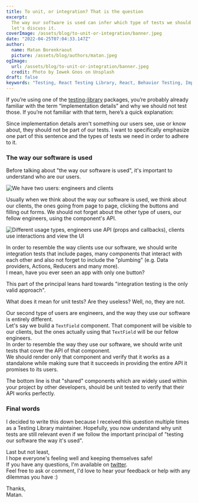 ```yaml
---
title: To unit, or integration? That is the question
excerpt:
  The way our software is used can infer which type of tests we should write,
  let's discuss it.
coverImage: /assets/blog/to-unit-or-integration/banner.jpeg
date: "2022-04-25T07:04:33.147Z"
author:
  name: Matan Borenkraout
  picture: /assets/blog/authors/matan.jpeg
ogImage:
  url: /assets/blog/to-unit-or-integration/banner.jpeg
  credit: Photo by Iewek Gnos on Unsplash
draft: false
keywords: "Testing, React Testing Library, React, Behavior Testing, Implementation Details"
---
```


If you’re using one of the [testing-library](https://testing-library.com/) packages, you’re probably already familiar with the term “implementation details” and why we should not test those. If you’re not familiar with that term, here’s a quick explanation:

<StaticTweet id="977018512689455106" />

Since implementation details aren't something our users see, use or know about, they should not be part of our tests. I want to specifically emphasize one part of this sentence and the types of tests we need in order to adhere to it.

### The way our software is used

Before talking about "the way our software is used", it's important to understand who are our users.

![We have two users: engineers and clients](/assets/blog/to-unit-or-integration/2.png)

Usually when we think about the way our software is used, we think about our clients, the ones going from page to page, clicking the buttons and filling out forms. We should not forget about the other type of users, our fellow engineers, using the component's API.

![Different usage types, engineers use API (props and callbacks), clients use interactions and view the UI](/assets/blog/to-unit-or-integration/3.png)

In order to resemble the way clients use our software, we should write integration tests that include pages, many components that interact with each other and also not forget to include the "plumbing" (e.g. Data providers, Actions, Reducers and many more).  
I mean, have you ever seen an app with only one button?

This part of the principal leans hard towards "integration testing is the only valid approach".

What does it mean for unit tests? Are they useless? Well, no, they are not.

Our second type of users are engineers, and the way they use our software is entirely different.  
Let's say we build a `TextField` component. That component will be visible to our clients, but the ones actually using that `TextField` will be our fellow engineers.  
In order to resemble the way they use our software, we should write unit tests that cover the API of that component.  
We should render only that component and verify that it works as a standalone while making sure that it succeeds in providing the entire API it promises to its users.

The bottom line is that "shared" components which are widely used within your project by other developers, should be unit tested to verify that their API works perfectly.

### Final words

I decided to write this down because I received this question multiple times as a Testing Library maintainer. Hopefully, you now understand why unit tests are still relevant even if we follow the important principal of "testing our software the way it's used".

Last but not least,  
I hope everyone's feeling well and keeping themselves safe!  
If you have any questions, I'm available on [twitter](https://twitter.com/matanbobi).  
Feel free to ask or comment, I'd love to hear your feedback or help with any dilemmas you have :)

Thanks,  
Matan.
